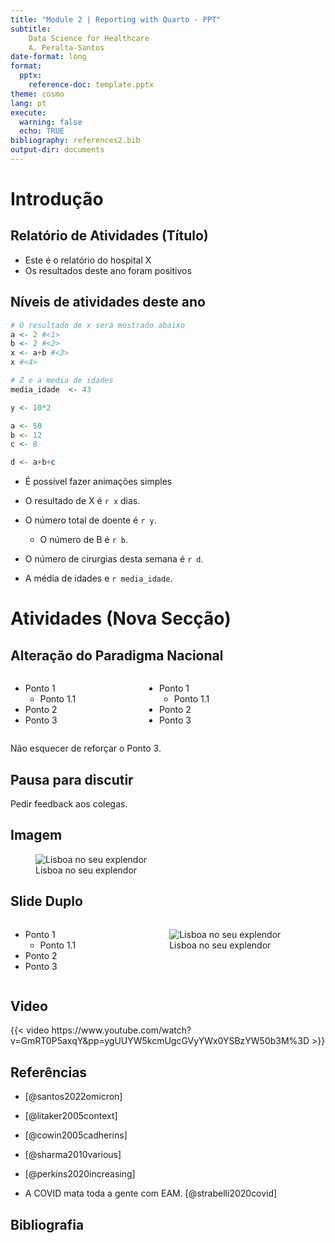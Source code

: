 ```yaml
---
title: "Module 2 | Reporting with Quarto - PPT"
subtitle:
    Data Science for Healthcare
    A. Peralta-Santos
date-format: long
format: 
  pptx:
    reference-doc: template.pptx
theme: cosmo
lang: pt   
execute:
  warning: false
  echo: TRUE
bibliography: references2.bib 
output-dir: documents
---
```


# Introdução

## Relatório de Atividades (Título)

- Este é o relatório do hospital X
- Os resultados deste ano foram positivos

## Níveis de atividades deste ano

```r
# O resultado de x será mostrado abaixo
a <- 2 #<1>
b <- 2 #<2>
x <- a+b #<3>
x #<4> 
```

```r
# Z e a media de idades
media_idade  <- 43
```

```r
y <- 10*2 
```

```r
a <- 50  
b <- 12
c <- 8 

d <- a+b+c 
```

::: {.incremental}

- É possível fazer animações simples

- O resultado de X é `r x` dias.

- O número total de doente é `r y`.

  - O número de B é `r b`.

- O número de cirurgias desta semana é `r d`.

- A média de idades e `r media_idade`.

:::

# Atividades (Nova Secção)

## Alteração do Paradigma Nacional

:::: {.columns title="Teste de título"}

::: {.column width="40%" title="A"}
- Ponto 1
  - Ponto 1.1
- Ponto 2
- Ponto 3
:::

::: {.column width="60%"}
- Ponto 1
  - Ponto 1.1
- Ponto 2
- Ponto 3
:::

::::

::: {.notes}
Não esquecer de reforçar o Ponto 3.
:::

## Pausa para discutir

::: {.notes}
Pedir feedback aos colegas.
:::

## Imagem

![Lisboa no seu explendor](images/lisboa.jpeg)

## Slide Duplo

:::: {.columns title="Teste de título"}

::: {.column width="40%" title="A"}
- Ponto 1
  - Ponto 1.1
- Ponto 2
- Ponto 3
:::

::: {.column width="60%"}

![Lisboa no seu explendor](images/lisboa.jpeg)

:::

::::

## Video

{{< video https://www.youtube.com/watch?v=GmRT0P5axqY&pp=ygUUYW5kcmUgcGVyYWx0YSBzYW50b3M%3D >}}

## Referências

- [@santos2022omicron]

- [@litaker2005context]

- [@cowin2005cadherins]

- [@sharma2010various]

- [@perkins2020increasing]

- A COVID mata toda a gente com EAM. [@strabelli2020covid]

## Bibliografia

::: {#refs}
:::


